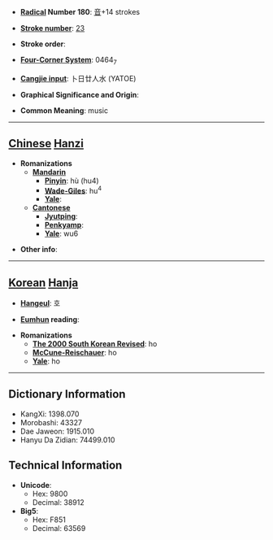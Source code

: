 * '''[[Wiktionary:Chinese radical index| Radical]] Number 180''': [[Wiktionary:Chinese radical index 音|音]]+14 strokes

* '''[[Wiktionary:Chinese total strokes index|Stroke number]]''': [[Wiktionary:Chinese total strokes index 23|23]]

* '''Stroke order''': 

* '''[[Wiktionary:Chinese four corner index|Four-Corner System]]''': 0464<sub>7</sub>

* '''[[Wiktionary:Chinese Cangjie index|Cangjie input]]''': 卜日廿人水 (YATOE)

* '''Graphical Significance and Origin''': 

* '''Common Meaning''': music

----

== [[Chinese]] [[Hanzi]] ==

* '''Romanizations'''
** '''[[Mandarin]]'''
*** '''[[Pinyin]]''': hù (hu4)
*** '''[[Wade-Giles]]''': hu<sup>4</sup>
*** '''[[Yale]]''': 
** '''[[Cantonese]]'''
*** '''[[Jyutping]]''':
*** '''[[Penkyamp]]''': 
*** '''[[Yale]]''': wu6

* '''Other info''': 

----

== [[Korean]] [[Hanja]] ==

* '''[[Hangeul]]''': 호

* '''[[Eumhun]] reading''': 

* '''Romanizations'''
** '''[[The 2000 South Korean Revised Romanization|The 2000 South Korean Revised]]''': ho
** '''[[McCune-Reischauer]]''': ho
** '''[[Yale]]''': ho

----

== Dictionary Information ==

* KangXi: 1398.070
* Morobashi: 43327
* Dae Jaweon: 1915.010
* Hanyu Da Zidian: 74499.010

== Technical Information ==

* '''Unicode''':
** Hex: 9800
** Decimal: 38912
* '''Big5''':
** Hex: F851
** Decimal: 63569